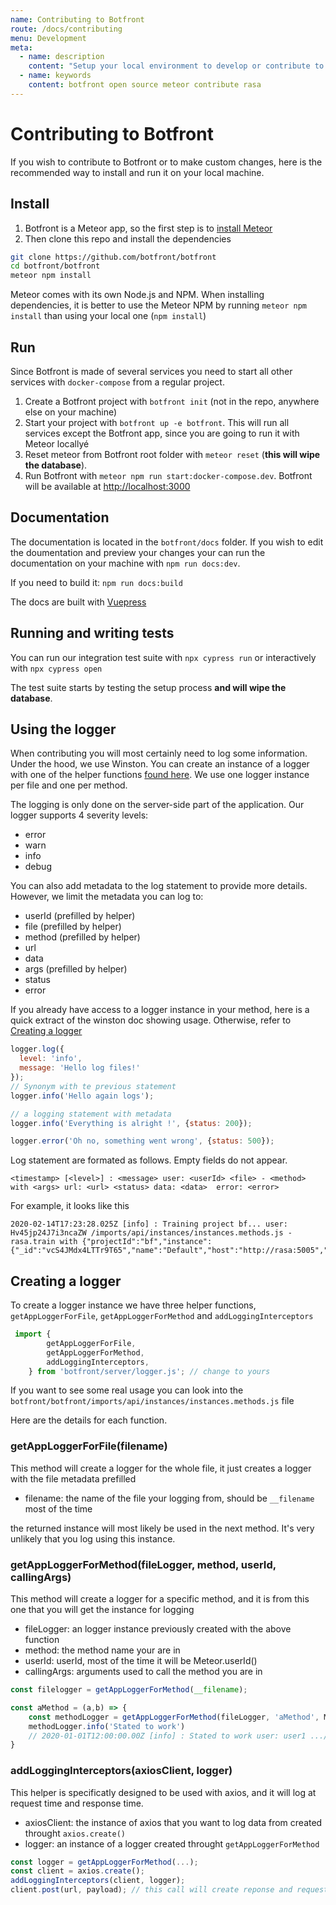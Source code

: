 ```yaml
---
name: Contributing to Botfront
route: /docs/contributing
menu: Development
meta:
  - name: description
    content: "Setup your local environment to develop or contribute to Botfront"
  - name: keywords
    content: botfront open source meteor contribute rasa
---
```


# Contributing to Botfront

If you wish to contribute to Botfront or to make custom changes, here is the recommended way to install and run it on your local machine.

## Install

1. Botfront is a Meteor app, so the first step is to [install Meteor](https://www.meteor.com/install)
2. Then clone this repo and install the dependencies

```bash
git clone https://github.com/botfront/botfront
cd botfront/botfront
meteor npm install
```

<Important type="tip" title="Don't run tests if you have valuable data in your DB">

Meteor comes with its own Node.js and NPM. When installing dependencies, it is better to use the Meteor NPM by running `meteor npm install` than using your local one (`npm install`)

</Important>

## Run

Since Botfront is made of several services you need to start all other services with `docker-compose` from a regular project.

1. Create a Botfront project with `botfront init` (not in the repo, anywhere else on your machine)
2. Start your project with `botfront up -e botfront`. This will run all services except the Botfront app, since you are going to run it with Meteor locallyé
3. Reset meteor from Botfront root folder with `meteor reset` (**this will wipe the database**).
4. Run Botfront with `meteor npm run start:docker-compose.dev`. Botfront will be available at [http://localhost:3000](http://localhost:3000)

## Documentation

The documentation is located in the `botfront/docs` folder. If you wish to edit the doumentation and preview your changes your can run the documentation on your machine with `npm run docs:dev`.

If you need to build it: `npm run docs:build`

The docs are built with [Vuepress](https://vuepress.vuejs.org)

## Running and writing tests

You can run our integration test suite with `npx cypress run` or interactively with `npx cypress open`

<Important type="warning" title="Don't run tests if you have valuable data in your DB">

The test suite starts by testing the setup process **and will wipe the database**.

</Important>


## Using the logger

When contributing you will most certainly need to log some information.
Under the hood, we use Winston. You can create an instance of a logger with one of the helper functions  [found here](#createlogger).
We use one logger instance per file and one per method.

The logging is only done on the server-side part of the application.
Our logger supports 4 severity levels:
- error
- warn
- info
- debug

You can also add metadata to the log statement to provide more details. However, we limit the metadata you can log to: 
- userId (prefilled by helper)
- file (prefilled by helper)
- method (prefilled by helper)
- url
- data
- args (prefilled by helper)
- status
- error

If you already have access to a logger instance in your method, here is a quick extract of the winston doc showing usage. Otherwise, refer to [Creating a logger](#createlogger)
```javascript
logger.log({
  level: 'info',
  message: 'Hello log files!'
});
// Synonym with te previous statement
logger.info('Hello again logs');

// a logging statement with metadata
logger.info('Everything is alright !', {status: 200});

logger.error('Oh no, something went wrong', {status: 500});
```

Log statement are formated as follows. Empty fields do not appear.
```
<timestamp> [<level>] : <message> user: <userId> <file> - <method> with <args> url: <url> <status> data: <data>  error: <error> 
```
For example, it looks like this
```
2020-02-14T17:23:28.025Z [info] : Training project bf... user: Hv45jp24J7i3ncaZW /imports/api/instances/instances.methods.js - rasa.train with {"projectId":"bf","instance":{"_id":"vcS4JMdx4LTTr9T65","name":"Default","host":"http://rasa:5005","projectId":"bf","type":"server"}}
```


## Creating a logger <a name="createlogger"></a>
To create a logger instance we have three helper functions, `getAppLoggerForFile`, `getAppLoggerForMethod` and `addLoggingInterceptors`

```javascript
 import {
        getAppLoggerForFile,
        getAppLoggerForMethod,
        addLoggingInterceptors,
    } from 'botfront/server/logger.js'; // change to yours
```


If you want to see some real usage you can look into the `botfront/botfront/imports/api/instances/instances.methods.js` file

Here are the details for each function. 

### getAppLoggerForFile(filename)
This method will create a logger for the whole file, it just creates a logger with the file metadata prefilled
- filename: the name of the file your logging from, should be `__filename` most of the time

the returned instance will most likely be used in the next method. It's very unlikely that you log using this instance.

### getAppLoggerForMethod(fileLogger, method, userId, callingArgs)

This method will create a logger for a specific method, and it is from this one that you will get the instance for logging
- fileLogger: an logger instance previously created with the above function 
- method: the method name your are in
- userId: userId, most of the time it will be Meteor.userId()
- callingArgs: arguments used to call the method you are in


```javascript
const filelogger = getAppLoggerForMethod(__filename);

const aMethod = (a,b) => {
    const methodLogger = getAppLoggerForMethod(fileLogger, 'aMethod', Meteor.userId(), {a,b});
    methodLogger.info('Stated to work')
    // 2020-01-01T12:00:00.00Z [info] : Stated to work user: user1 .../example.js - aMethod with {a: 'a', b: 'b'}
}
```


### addLoggingInterceptors(axiosClient, logger)

This helper is specificatly designed to be used with axios, and it will log at request time and response time.
 - axiosClient: the instance of axios that you want to log data from created throught `axios.create()`
 - logger: an instance of a logger created throught `getAppLoggerForMethod`

```javascript
const logger = getAppLoggerForMethod(...);
const client = axios.create();
addLoggingInterceptors(client, logger);
client.post(url, payload); // this call will create reponse and request logs
```
